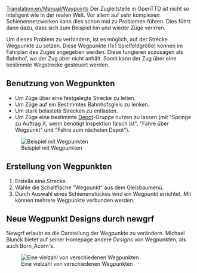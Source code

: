 [[Translation:en/Manual/Waypoints]]
Der Zugleitstelle in OpenTTD ist nicht so inteligent wie in der realen Welt. Vor allem auf sehr komplexen Schienennetzwerken kann dies schon mal zu Problemen führen. Dies führt dann dazu, dass sich zum Beispiel hin und wieder Züge verirren.

Um dieses Problem zu verhindern, ist es möglich, auf der Strecke Wegpunkte zu setzen. Diese Wegpunkte (1x1 Spielfeldgröße) können im Fahrplan des Zuges angegeben werden. Diese fungieren sozusagen als Bahnhof, wo der Zug aber nicht anhält. Somit kann der Zug über eine bestimmte Wegstrecke gesteuert werden.


== Benutzung von Wegpunkten ==
* Um Züge über eine festgelegte Strecke zu leiten.
* Um Züge auf ein Bestimmtes Bahnhofsgleis zu lenken.
* Um stark belastete Strecken zu entlasten.
* Um Züge eine bestimmte [[en/Manual/Building depots|Depot]]-Gruppe nutzen zu lassen (mit "Springe zu Auftrag X, wenn benötigt Inspektion falsch ist", "Fahre über Wegpunkt" und "Fahre zum nächsten Depot").

[[File:en/Manual/Checkpoints.png|center|frame|Beispiel mit Wegpunkten]]


== Erstellung von Wegpunkten ==
# Erstelle eine Strecke.
# Wähle die Schaltfläche "Wegpunkt" aus dem Gleisbaumenü.
# Durch Auswahl eines Schienenstückes wird ein Wegpunkt errichtet. Mit {{en/Keypress|Strg}} können mehrere Wegpunkte verbunden werden.

== Neue Wegpunkt Designs durch newgrf ==
Newgrf erlaubt es die Darstellung der Wegpunkte zu verändern. Michael Blunck bietet auf seiner Homepage andere ''Designs'' von Wegpunkten, als auch Born_Acorn's.

[[File:en/Manual/Newgrfwayp.png|center|frame|Eine vielzahl von verschiedenen Wegpunkten]]